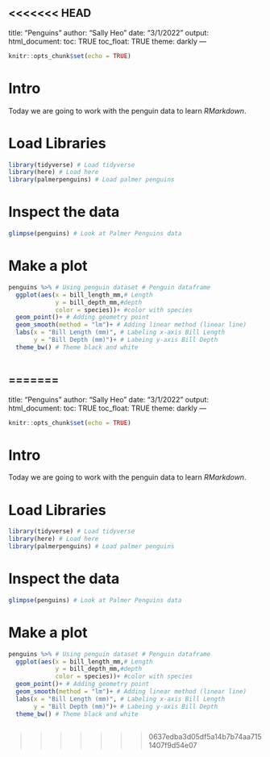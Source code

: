 <<<<<<< HEAD
---
title: "Penguins"
author: "Sally Heo"
date: "3/1/2022"
output: 
  html_document:
    toc: TRUE
    toc_float: TRUE
    theme: darkly
---

```r
knitr::opts_chunk$set(echo = TRUE)
```

# Intro

Today we are going to work with the penguin data to learn *RMarkdown*.

# Load Libraries

```r
library(tidyverse) # Load tidyverse
library(here) # Load here
library(palmerpenguins) # Load palmer penguins
```

# Inspect the data
```r
glimpse(penguins) # Look at Palmer Penguins data
```

# Make a plot

```r
penguins %>% # Using penguin dataset # Penguin dataframe
  ggplot(aes(x = bill_length_mm,# Length
             y = bill_depth_mm,#depth 
             color = species))+ #color with species
  geom_point()+ # Adding geometry point
  geom_smooth(method = "lm")+ # Adding linear method (linear line)
  labs(x = "Bill Length (mm)", # Labeling x-axis Bill Length
       y = "Bill Depth (mm)")+ # Labeing y-axis Bill Depth
  theme_bw() # Theme black and white
  
```

=======
---
title: "Penguins"
author: "Sally Heo"
date: "3/1/2022"
output: 
  html_document:
    toc: TRUE
    toc_float: TRUE
    theme: darkly
---

```{r setup, include=FALSE}
knitr::opts_chunk$set(echo = TRUE)
```

# Intro

Today we are going to work with the penguin data to learn *RMarkdown*.

# Load Libraries

```{r message=FALSE, warning=FALSE}
library(tidyverse) # Load tidyverse
library(here) # Load here
library(palmerpenguins) # Load palmer penguins
```

# Inspect the data
```{r}
glimpse(penguins) # Look at Palmer Penguins data
```

# Make a plot

```{r, warning=FALSE, message=FALSE}
penguins %>% # Using penguin dataset # Penguin dataframe
  ggplot(aes(x = bill_length_mm,# Length
             y = bill_depth_mm,#depth 
             color = species))+ #color with species
  geom_point()+ # Adding geometry point
  geom_smooth(method = "lm")+ # Adding linear method (linear line)
  labs(x = "Bill Length (mm)", # Labeling x-axis Bill Length
       y = "Bill Depth (mm)")+ # Labeing y-axis Bill Depth
  theme_bw() # Theme black and white
  
```

>>>>>>> 0637edba3d05df5a14b7b74aa7151407f9d54e07
